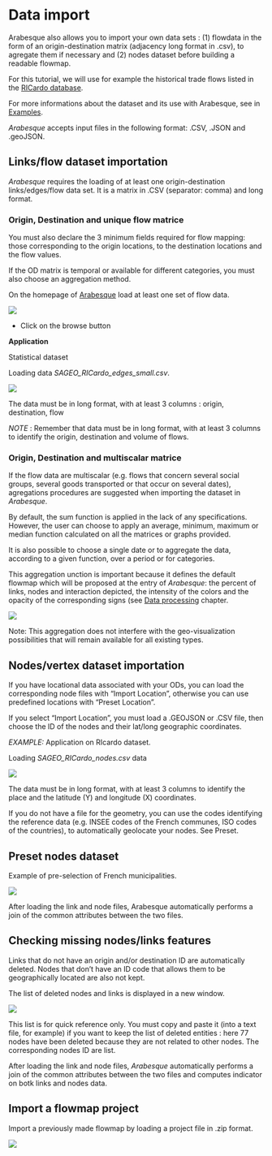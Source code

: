 # Data import {#data-import}

Arabesque also allows you to import your own data sets : (1) flowdata in the form of an origin-destination matrix (adjacency long format in .csv), to agregate them if necessary and (2) nodes dataset before building a readable flowmap.

For this tutorial, we will use for example the historical trade flows listed in the [RICardo database](https://github.com/gflowiz/sageo-ricardo). 

For more informations about the dataset and its use with Arabesque, see in [Examples](#examples).

_Arabesque_ accepts input files in the following format: .CSV, .JSON and .geoJSON.


## Links/flow dataset importation

_Arabesque_ requires the loading of at least one origin-destination links/edges/flow data set. It is a matrix in .CSV (separator: comma) and long format. 

### Origin, Destination and unique flow matrice

You must also declare the 3 minimum fields required for flow mapping: those corresponding to the origin locations, to the destination locations and the flow values. 

If the OD matrix is temporal or available for different categories, you must also choose an aggregation method.

On the homepage of [Arabesque](http://arabesque.ifsttar.fr/) load at least one set of flow data.

![](images/BjvHVHn.png)

* Click on the browse button

**Application**

Statistical dataset

Loading data *SAGEO_RICardo_edges_small.csv*.

![](images/GjzU9IE.png)

The data must be in long format, with at least 3 columns  : origin, destination, flow

_NOTE_ : Remember that data must be in long format, with at least 3 columns to identify the origin, destination and volume of flows.


### Origin, Destination and multiscalar matrice


If the flow data are multiscalar (e.g. flows that concern several social groups, several goods transported or that occur on several dates), agregations procedures are suggested when importing the dataset in _Arabesque_.

By default, the sum function is applied in the lack of any specifications. However, the user can choose to apply an average, minimum, maximum or median function calculated on all the matrices or graphs provided. 

It is also possible to choose a single date or to aggregate the data, according to a given function, over a period or for categories. 

This aggregation unction is important because it defines the default flowmap which will be proposed at the entry of _Arabesque_: the percent of links, nodes and interaction depicted, the intensity of the colors and the opacity of the corresponding signs (see [Data processing](./data-processing.html) chapter.


![](images/flow_aggreg_import.png)

Note: This aggregation does not interfere with the geo-visualization possibilities that will remain available for all existing types.


## Nodes/vertex dataset importation

If you have locational data associated with your ODs, you can load the corresponding node files with "Import Location",
otherwise you can use predefined locations with "Preset Location".

If you select "Import Location", you must load a .GEOJSON or .CSV file, then choose the ID of the nodes and their lat/long geographic coordinates.

_EXAMPLE:_ Application on RIcardo dataset.

Loading _SAGEO_RICardo_nodes.csv_ data

![](images/import_nodes.png)

The data must be in long format, with at least 3 columns to identify the place and the latitude (Y) and longitude (X) coordinates.

If you do not have a file for the geometry, you can use the codes identifying the reference data (e.g. INSEE codes of the French communes, ISO codes of the countries), to automatically geolocate your nodes. See Preset.

## Preset nodes dataset

Example of pre-selection of French municipalities.

![](images/preset_nodes_import.png)


After loading the link and node files, Arabesque automatically performs a join of the common attributes between the two files.


## Checking missing nodes/links features

Links that do not have an origin and/or destination ID are automatically deleted. Nodes that don't have an ID code that allows them to be geographically located are also not kept.

The list of deleted nodes and links is displayed in a new window.

![](images/import_suppr_entities.png)

This list is for quick reference only. You must copy and paste it (into a text file, for example) if you want to keep the list of deleted entities : here 77 nodes have been deleted because they are not related to other nodes. The corresponding nodes ID are list.

After loading the link and node files, _Arabesque_ automatically performs a join of the common attributes between the two files and computes indicator on botk links and nodes data.


## Import a flowmap project

Import a previously made flowmap by loading a project file in .zip format.


![](images/import_zipfile.png)

